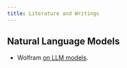 ```yaml
---
title: Literature and Writings
---
```


## Natural Language Models

 - Wolfram [on LLM models](https://writings.stephenwolfram.com/2023/02/what-is-chatgpt-doing-and-why-does-it-work/).
